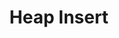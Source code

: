 ---
id: "ds_tf_med_004"
questionType: "TRUE_FALSE"
title: "Heap Insert"
statement: "Inserting an element into a binary heap takes O(log n) time."
difficulty: "MEDIUM"
category: "Data Structures"
correctAnswer: true
explanation: "Insertion requires bubbling up, which takes logarithmic time."
---